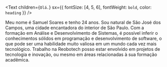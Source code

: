 <Text
  children={`Olá.`}
  sx={{ fontSize: [4, 5, 6], fontWeight: `bold`, color: `heading` }}
/>

Meu nome é Samuel Soares e tenho 24 anos. Sou natural de São José dos Campos, uma cidade encantadora do interior de São Paulo.
Com a formação em Análise e Desenvolvimento de Sistemas, é possível inferir o conhecimentos sólidos em programação e desenvolvimento de software, o que pode ser uma habilidade muito valiosa em um mundo cada vez mais tecnológico. Trabalho na Reobotech posso estar envolvido em projetos de tecnologia e inovação, ou mesmo em áreas relacionadas à sua formação acadêmica.

